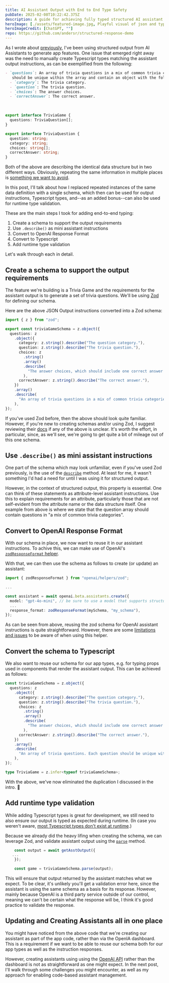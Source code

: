 ```yaml
---
title: AI Assistant Output with End to End Type Safety
pubDate: 2025-02-08T10:22:42.375Z
description: A guide for achieving fully typed structured AI assistant output
heroImage: [./assets/featured-image.jpg, Playful visual of json and typescript]
heroImageCredit: [ChatGPT, ""]
repo: https://github.com/andersr/structured-response-demo
---
```


As I wrote about [previously](https://www.anders.co/blog/creating-app-features-using-ai-assistant-structured-output/), I've been using structured output from AI Assistants to generate app features. One issue that emerged right away was the need to manually create Typescript types matching the assistant output instructions, as can be exemplified from the following:

  ```markdown wrap title="Output instructions I provided to the assistant"
  - `questions`: An array of trivia questions in a mix of common trivia categories. Each question       
     should be unique within the array and contain an object with the following properties.
    - `category`: The trivia category. 
    - `question`: The trivia question. 
    - `choices`: The answer choices. 
    - `correctAnswer`: The correct answer. 
  ```
  <br />

```typescript title="Types I then manually created to match the output"
export interface TriviaGame {
  questions: TriviaQuestion[];
}

export interface TriviaQuestion {
  question: string;
  category: string;
  choices: string[];
  correctAnswer: string;
}
```

Both of the above are describing the identical data structure but in two different ways. Obviously, repeating the same information in multiple places is [something we want to avoid](https://en.wikipedia.org/wiki/Don%27t_repeat_yourself).

In this post, I'll talk about how I replaced repeated instances of the same data definition with a single schema, which then can be used for output instructions, Typescript types, and--as an added bonus--can also be used for runtime type validation.

These are the main steps I took for adding end-to-end typing:

1. Create a schema to support the output requirements
2. Use `.describe()` as mini assistant instructions
3. Convert to OpenAI Response Format
4. Convert to Typescript
5. Add runtime type validation

Let's walk through each in detail.

## Create a schema to support the output requirements

The feature we're building is a Trivia Game and the requirements for the assistant output is to generate a set of trivia questions.  We'll be using [Zod](https://zod.dev/) for defining our schema.

Here are the above JSON Output instructions converted into a Zod schema:

```ts wrap
import { z } from "zod";

export const triviaGameSchema = z.object({
  questions: z
    .object({
      category: z.string().describe("The question category."),
      question: z.string().describe("The trivia question."),
      choices: z
        .string()
        .array()
        .describe(
          "The answer choices, which should include one correct answer and three distractor choices.",
        ),
      correctAnswer: z.string().describe("The correct answer."),
    })
    .array()
    .describe(
      "An array of trivia questions in a mix of common trivia categories. Each question should be unique within the array.",
    ),
});
```

If you've used Zod before, then the above should look quite familiar. However, if you're new to creating schemas and/or using Zod, I suggest reviewing their [docs](https://zod.dev/) if any of the above is unclear. It's worth the effort, in particular, since, as we'll see, we're going to get quite a bit of mileage out of this one schema.

## Use `.describe()` as mini assistant instructions

One part of the schema which may look unfamiliar, even if you've used Zod previously, is the use of the [`describe`](https://zod.dev/?id=describe) method. At least for me, it wasn't something I'd had a need for until I was using it for structured output.

However, in the context of structured output, this property is essential. One can think of these statements as attribute-level assistant instructions. Use this to explain requirements for an attribute, particularly those that are not self-evident from the attribute name or the data structure itself. One example from above is where we state that the question array should contain questions in "a mix of common trivia categories".

## Convert to OpenAI Response Format

With our schema in place, we now want to reuse it in our assistant instructions. To achive this, we can make use of OpenAI's [`zodResponseFormat` helper](https://github.com/openai/openai-node/blob/master/helpers.md#auto-parsing-response-content-with-zod-schemas).

With that, we can then use the schema as follows to create (or update) an assistant:

```typescript
import { zodResponseFormat } from "openai/helpers/zod";

...

const assistant = await openai.beta.assistants.create({
  model: "gpt-4o-mini", // be sure to use a model that supports structured output
  ...
  response_format: zodResponseFormat(mySchema, "my_schema"),
});
```

As can be seen from above, reusing the zod schema for OpenAI assistant instructions is quite straightforward. However, there are some [limitations and issues](https://hooshmand.net/zod-zodresponseformat-structured-outputs-openai/) to be aware of when using this helper. 

## Convert the schema to Typescript

We also want to reuse our schema for our app types, e.g. for typing props used in components that render the assistant output. This can be achieved as follows:

```typescript collapse={2-17}
const triviaGameSchema = z.object({
  questions: z
    .object({
      category: z.string().describe("The question category."),
      question: z.string().describe("The trivia question."),
      choices: z
        .string()
        .array()
        .describe(
          "The answer choices, which should include one correct answer and three distractor choices.",
        ),
      correctAnswer: z.string().describe("The correct answer."),
    })
    .array()
    .describe(
      "An array of trivia questions. Each question should be unique within the array. Question categories should be a mix of common trivia categories.",
    ),
});

type TriviaGame = z.infer<typeof triviaGameSchema>;
```

With the above, we've now eliminated the duplication I discussed in the intro. :tada:

## Add runtime type validation

While adding Typescript types is great for development, we still need to also ensure our output is typed as expected during runtime. (In case you weren't aware, [most Typescript types don't exist at runtime](https://www.totaltypescript.com/typescript-types-dont-exist-at-runtime).)

Because we already did the heavy lifing when creating the schema, we can leverage Zod, and validate assistant output using the [`parse`](https://zod.dev/?id=parse) method.

```ts
    const output = await getAsstOutput({
   ...
    });

    const game = triviaGameSchema.parse(output);
```

This will ensure that output returned by the assistant matches what we expect. To be clear, it's unlikely you'll get a validation error here, since the assistant is using the same schema as a basis for its response. However, mainly because OpenAI is a third party service outside of our control, meaning we can't be certain what the response will be, I think it's good practice to validate the response.

## Updating and Creating Assistants all in one place

You might have noticed from the above code that we're creating our assistant as part of the app code, rather than via the OpenIA dashboard. This is a requirement if we want to be able to reuse our schema both for our app types as well as the instruction responses.

However, creating assistants using using the [OpenAI API](https://www.npmjs.com/package/openai) rather than the dashboard is not as straightforward as one might expect. In the next post, I'll walk through some challenges you might encounter, as well as my approach for enabling code-based assistant management. 
